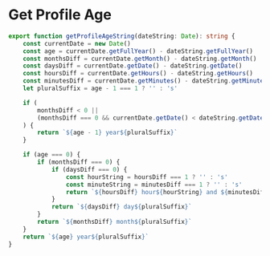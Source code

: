 # Get Profile Age

```typescript
export function getProfileAgeString(dateString: Date): string {
	const currentDate = new Date()
	const age = currentDate.getFullYear() - dateString.getFullYear()
	const monthsDiff = currentDate.getMonth() - dateString.getMonth()
	const daysDiff = currentDate.getDate() - dateString.getDate()
	const hoursDiff = currentDate.getHours() - dateString.getHours()
	const minutesDiff = currentDate.getMinutes() - dateString.getMinutes()
	let pluralSuffix = age - 1 === 1 ? '' : 's'

	if (
		monthsDiff < 0 ||
		(monthsDiff === 0 && currentDate.getDate() < dateString.getDate())
	) {
		return `${age - 1} year${pluralSuffix}`
	}

	if (age === 0) {
		if (monthsDiff === 0) {
			if (daysDiff === 0) {
				const hourString = hoursDiff === 1 ? '' : 's'
				const minuteString = minutesDiff === 1 ? '' : 's'
				return `${hoursDiff} hour${hourString} and ${minutesDiff} minute${minuteString}`
			}
			return `${daysDiff} day${pluralSuffix}`
		}
		return `${monthsDiff} month${pluralSuffix}`
	}
	return `${age} year${pluralSuffix}`
}
```

